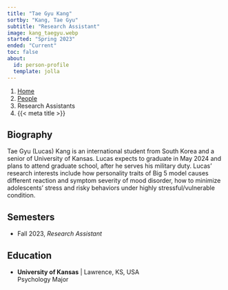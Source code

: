 ```yaml
---
title: "Tae Gyu Kang"
sortby: "Kang, Tae Gyu"
subtitle: "Research Assistant"
image: kang_taegyu.webp
started: "Spring 2023"
ended: "Current"
toc: false
about:
  id: person-profile
  template: jolla
---
```


```{=html}
<nav aria-label="breadcrumb">
  <ol class="breadcrumb">
    <li class="breadcrumb-item"><a href="../../index.html">Home</a></li>
    <li class="breadcrumb-item"><a href="../../people.html">People</a></li>
    <li class="breadcrumb-item active">Research Assistants</li>
    <li class="breadcrumb-item active" aria-current="page">{{< meta title >}}</li>
  </ol>
</nav>
```

:::{#person-profile}
## Biography
Tae Gyu (Lucas) Kang is an international student from South Korea and a senior of University of Kansas. Lucas expects to graduate in May 2024 and plans to attend graduate school, after he serves his military duty. Lucas' research interests include how personality traits of Big 5 model causes different reaction and symptom severity of mood disorder, how to minimize adolescents' stress and risky behaviors under highly stressful/vulnerable condition.


## Semesters
- Fall 2023, *Research Assistant*

## Education
- **University of Kansas** | Lawrence, KS, USA<br />
  Psychology Major
:::
